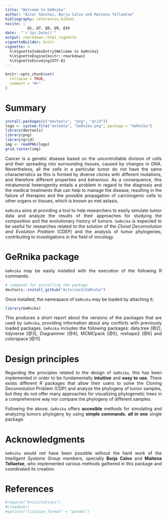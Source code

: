 ```yaml
---
title: "Welcome to GeRnika"
author: "Aitor Sánchez, Borja Calvo and Maitena Tellaetxe"
bibliography: references.bibtex
nocite: | 
          @1, @7, @8, @9, @10
date:  "`r Sys.Date()`"
output: rmarkdown::html_vignette
vignetteBuilder: knitr
vignette: >
  %\VignetteIndexEntry{Welcome to GeRnika}
  %\VignetteEngine{knitr::rmarkdown}
  %\VignetteEncoding{UTF-8}
---
```

<style>
body {
text-align: justify}
</style>

```r
knitr::opts_chunk$set(
  collapse = TRUE,
  comment = "#>"
)
```


# Summary
```r

install.packages(c("devtools", "png", "grid"))
logo <- system.file("extdata", "GeRnika.png", package = "GeRnika")
library(devtools)
library(png)
library(grid)
img <- readPNG(logo)
grid.raster(img)
```


Cancer is a genetic disease based on the uncontrollable division of cells and their spreading into surrounding tissues, caused by changes in DNA. Nevertheless, all the cells in a particular tumor do not have the same characteristics as this is formed by diverse clones with different mutations, and therefore different properties and behaviour. As a consequence, this intratumoral heterogenity entails a problem in regard to the diagnosis and the medical treatments that can help to manage the disease, resulting in the failure of therapies and the possible propagation of carcinogenic cells to other organs or tissues, which is known as met
astasis. 

`GeRnika` aims at providing a tool to help researchers to easily simulate tumor data and analyze the results of their approaches for studying the composition and the evolutionary history of tumors. `GeRnika` is expected to be useful for researches related to the solution of the *Clonal Deconvolution and Evolution Problem* (CDEP) and the analysis of tumor phylogenies, contributing to investigations in the field of oncology.

# GeRnika package

`GeRnika` may be easily installed with the execution of the following R commands:

```r
# commands for installing the package
devtools::install_github("Aitorzan3/GeRnika")
```
Once installed, the namespace of `GeRnika` may be loaded by attaching it:

```r
library(GeRnika)
```

This produces a short report about the versions of the packages that are used by `GeRnika`, providing information about any conflicts with previously loaded packages. `GeRnika` includes the following packages: data.tree [@2], tidyverse [@3], Diagrammer [@4], MCMCpack [@5], reshape2 [@6] and colorspace [@11]

# Design principles
Regarding the principles related to the design of `GeRnika`, this has been implemented in order to be fundamentally **intuitive** and **easy to use**. There exists different *R* packages that allow their users to solve the Cloning Deconvolution Problem (CDP) and analyze the phylogeny of tumor samples, but they do not offer many approaches for visualizing phylogenetic trees in a comprehensive way nor compare the phylogeny of different samples. 

Following the above, `GeRnika` offers **accesible** methods for simulating and analyzing tumors phylogeny by using **simple commands**, **all in one** single package.

# Acknowledgments

`GeRnika` would not have been possible without the hard work of the *Intelligent Systems Group* members, specially **Borja Calvo** and **Maitena Tellaetxe**, who implemented various methods gathered in this package and coordinated its creation. 

# References

```r
#require("knitcitations")
#cleanbib()
#options("citation_format" = "pandoc")
```

